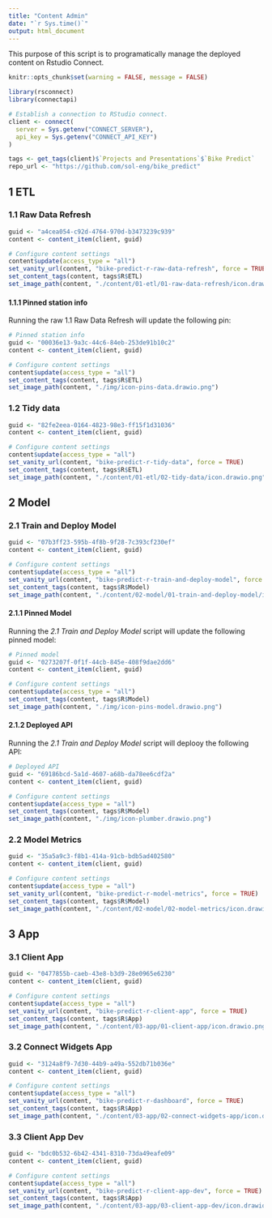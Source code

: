 ```yaml
---
title: "Content Admin"
date: "`r Sys.time()`"
output: html_document
---
```


This purpose of this script is to programatically manage the deployed content on Rstudio Connect.

```r
knitr::opts_chunk$set(warning = FALSE, message = FALSE) 

library(rsconnect)
library(connectapi)

# Establish a connection to RStudio connect.
client <- connect(
  server = Sys.getenv("CONNECT_SERVER"),
  api_key = Sys.getenv("CONNECT_API_KEY")
)

tags <- get_tags(client)$`Projects and Presentations`$`Bike Predict`
repo_url <- "https://github.com/sol-eng/bike_predict"
```


## 1 ETL

### 1.1 Raw Data Refresh

```r
guid <- "a4cea054-c92d-4764-970d-b3473239c939"
content <- content_item(client, guid)

# Configure content settings
content$update(access_type = "all")
set_vanity_url(content, "bike-predict-r-raw-data-refresh", force = TRUE)
set_content_tags(content, tags$R$ETL)
set_image_path(content, "./content/01-etl/01-raw-data-refresh/icon.drawio.png")
```

#### 1.1.1 Pinned station info

Running the raw 1.1 Raw Data Refresh will update the following pin:

```r
# Pinned station info
guid <- "00036e13-9a3c-44c6-84eb-253de91b10c2"
content <- content_item(client, guid)

# Configure content settings
content$update(access_type = "all")
set_content_tags(content, tags$R$ETL)
set_image_path(content, "./img/icon-pins-data.drawio.png")
```

### 1.2 Tidy data

```r
guid <- "82fe2eea-0164-4823-98e3-ff15f1d31036"
content <- content_item(client, guid)

# Configure content settings
content$update(access_type = "all")
set_vanity_url(content, "bike-predict-r-tidy-data", force = TRUE)
set_content_tags(content, tags$R$ETL)
set_image_path(content, "./content/01-etl/02-tidy-data/icon.drawio.png")
```

## 2 Model

### 2.1 Train and Deploy Model

```r
guid <- "07b3ff23-595b-4f8b-9f28-7c393cf230ef"
content <- content_item(client, guid)

# Configure content settings
content$update(access_type = "all")
set_vanity_url(content, "bike-predict-r-train-and-deploy-model", force = TRUE)
set_content_tags(content, tags$R$Model)
set_image_path(content, "./content/02-model/01-train-and-deploy-model/icon.drawio.png")
```

#### 2.1.1 Pinned Model

Running the *2.1 Train and Deploy Model* script will update the following pinned model:

```r
# Pinned model
guid <- "0273207f-0f1f-44cb-845e-408f9dae2dd6"
content <- content_item(client, guid)

# Configure content settings
content$update(access_type = "all")
set_content_tags(content, tags$R$Model)
set_image_path(content, "./img/icon-pins-model.drawio.png")
```

#### 2.1.2 Deployed API

Running the *2.1 Train and Deploy Model* script will deplooy the following API:

```r
# Deployed API
guid <- "69186bcd-5a1d-4607-a68b-da78ee6cdf2a"
content <- content_item(client, guid)

# Configure content settings
content$update(access_type = "all")
set_content_tags(content, tags$R$Model)
set_image_path(content, "./img/icon-plumber.drawio.png")
```

### 2.2 Model Metrics

```r
guid <- "35a5a9c3-f8b1-414a-91cb-bdb5ad402580"
content <- content_item(client, guid)

# Configure content settings
content$update(access_type = "all")
set_vanity_url(content, "bike-predict-r-model-metrics", force = TRUE)
set_content_tags(content, tags$R$Model)
set_image_path(content, "./content/02-model/02-model-metrics/icon.drawio.png")
```

## 3 App

### 3.1 Client App

```r
guid <- "0477855b-caeb-43e8-b3d9-28e0965e6230"
content <- content_item(client, guid)

# Configure content settings
content$update(access_type = "all")
set_vanity_url(content, "bike-predict-r-client-app", force = TRUE)
set_content_tags(content, tags$R$App)
set_image_path(content, "./content/03-app/01-client-app/icon.drawio.png")
```

### 3.2 Connect Widgets App

```r
guid <- "3124a8f9-7d30-44b9-a49a-552db71b036e"
content <- content_item(client, guid)

# Configure content settings
content$update(access_type = "all")
set_vanity_url(content, "bike-predict-r-dashboard", force = TRUE)
set_content_tags(content, tags$R$App)
set_image_path(content, "./content/03-app/02-connect-widgets-app/icon.drawio.png")
```

### 3.3 Client App Dev

```r
guid <- "bdc0b532-6b42-4341-8310-73da49eafe09"
content <- content_item(client, guid)

# Configure content settings
content$update(access_type = "all")
set_vanity_url(content, "bike-predict-r-client-app-dev", force = TRUE)
set_content_tags(content, tags$R$App)
set_image_path(content, "./content/03-app/03-client-app-dev/icon.drawio.png")
```

